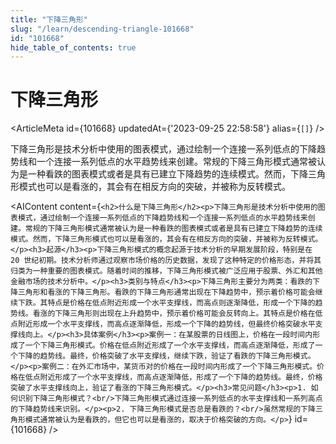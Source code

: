 ```yaml
---
title: "下降三角形"
slug: "/learn/descending-triangle-101668"
id: "101668"
hide_table_of_contents: true
---
```



# 下降三角形

<ArticleMeta id={101668} updatedAt={'2023-09-25 22:58:58'} alias={`[]`} />
<div className='border-solid border-b border-t-0 my-4 border-[var(--ifm-color-gray-300)]' />

下降三角形是技术分析中使用的图表模式，通过绘制一个连接一系列低点的下降趋势线和一个连接一系列低点的水平趋势线来创建。常规的下降三角形模式通常被认为是一种看跌的图表模式或者是具有已建立下降趋势的连续模式。然而，下降三角形模式也可以是看涨的，其会有在相反方向的突破，并被称为反转模式。

<AIContent content={`<h2>什么是下降三角形</h2><p>下降三角形是技术分析中使用的图表模式，通过绘制一个连接一系列低点的下降趋势线和一个连接一系列低点的水平趋势线来创建。常规的下降三角形模式通常被认为是一种看跌的图表模式或者是具有已建立下降趋势的连续模式。然而，下降三角形模式也可以是看涨的，其会有在相反方向的突破，并被称为反转模式。</p><h3>起源</h3><p>下降三角形模式的概念起源于技术分析的早期发展阶段，特别是在 20 世纪初期。技术分析师通过观察市场价格的历史数据，发现了这种特定的价格形态，并将其归类为一种重要的图表模式。随着时间的推移，下降三角形模式被广泛应用于股票、外汇和其他金融市场的技术分析中。</p><h3>类别与特点</h3><p>下降三角形主要分为两类：看跌的下降三角形和看涨的下降三角形。看跌的下降三角形通常出现在下降趋势中，预示着价格可能会继续下跌。其特点是价格在低点附近形成一个水平支撑线，而高点则逐渐降低，形成一个下降的趋势线。看涨的下降三角形则出现在上升趋势中，预示着价格可能会反转向上。其特点是价格在低点附近形成一个水平支撑线，而高点逐渐降低，形成一个下降的趋势线，但最终价格突破水平支撑线向上。</p><h3>具体案例</h3><p>案例一：在某股票的日线图上，价格在一段时间内形成了一个下降三角形模式。价格在低点附近形成了一个水平支撑线，而高点逐渐降低，形成了一个下降的趋势线。最终，价格突破了水平支撑线，继续下跌，验证了看跌的下降三角形模式。</p><p>案例二：在外汇市场中，某货币对的价格在一段时间内形成了一个下降三角形模式。价格在低点附近形成了一个水平支撑线，而高点逐渐降低，形成了一个下降的趋势线。最终，价格突破了水平支撑线向上，验证了看涨的下降三角形模式。</p><h3>常见问题</h3><p>1. 如何识别下降三角形模式？<br/>下降三角形模式通过连接一系列低点的水平支撑线和一系列高点的下降趋势线来识别。</p><p>2. 下降三角形模式是否总是看跌的？<br/>虽然常规的下降三角形模式通常被认为是看跌的，但它也可以是看涨的，取决于价格突破的方向。</p>`} id={101668} />
